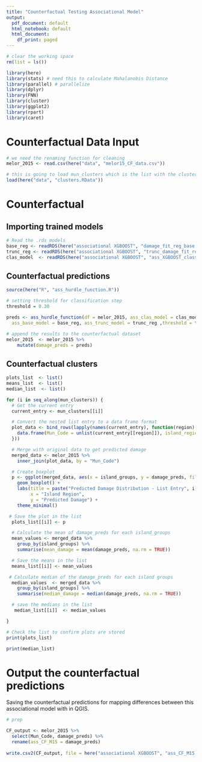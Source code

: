 ```yaml
---
title: "Counterfactual Testing Associational Model"
output:
  pdf_document: default
  html_notebook: default
  html_document:
    df_print: paged
---
```


```r
# clear the working space
rm(list = ls())

library(here)
library(stats) # need this to calculate Mahalanobis Distance
library(parallel) # parallelize
library(dplyr)
library(FNN)
library(cluster)
library(ggplot2)
library(rpart)
library(caret)
```

# Counterfactual Data Input
```r
# we need the renaming function for cleaning
melor_2015 <- read.csv(here("data", "melor15_CF_data.csv"))
```

```r
# this is going to load mun_clusters which is the list with the clusters
load(here("data", "clusters.RData"))
```

# Counterfactual

## Importing trained models
```r
# Read the .rds models
base_reg <- readRDS(here("associational XGBOOST", "damage_fit_reg_base.rds"))
trunc_reg <- readRDS(here("associational XGBOOST", "trunc_damage_fit_reg.rds"))
clas_model  <- readRDS(here("associational XGBOOST", "ass_XGBOOST_class.rds"))
```

## Counterfactual predictions
```r
source(here("R", "ass_hurdle_function.R"))

# setting threshold for classification step
threshold = 0.30

preds <- ass_hurdle_function(df = melor_2015, ass_clas_model = clas_model,
  ass_base_model = base_reg, ass_trunc_model = trunc_reg ,threshold = threshold)
```

```r
# append the results to the counterfactual dataset
melor_2015  <- melor_2015 %>%
    mutate(damage_preds = preds)
```

## Counterfactual clusters

```r
plots_list  <- list()
means_list  <- list()
median_list  <- list()

for (i in seq_along(mun_clusters)) {
  # Get the current entry
  current_entry <- mun_clusters[[i]]

  # Convert the nested list entry to a data frame format
  plot_data <- bind_rows(lapply(names(current_entry), function(region) {
    data.frame(Mun_Code = unlist(current_entry[[region]]), island_regions = region, stringsAsFactors = FALSE)
  }))

  # Merge with original data to get predicted damage
  merged_data <- melor_2015 %>%
    inner_join(plot_data, by = "Mun_Code")

  # Create boxplot
  p <- ggplot(merged_data, aes(x = island_groups, y = damage_preds, fill = island_groups)) +
    geom_boxplot() +
    labs(title = paste("Predicted Damage Distribution - List Entry", i),
         x = "Island Region",
         y = "Predicted Damage") +
    theme_minimal()

 # Save the plot in the list
  plots_list[[i]] <- p

  # Calculate the mean of damage_preds for each island_groups
  mean_values <- merged_data %>%
    group_by(island_groups) %>%
    summarise(mean_damage = mean(damage_preds, na.rm = TRUE))

  # Save the means in the list
  means_list[[i]] <- mean_values

 # Calculate median of the damage_preds for each island groups
  median_values  <- merged_data %>%
    group_by(island_groups) %>%
    summarise(median_damage = median(damage_preds, na.rm = TRUE))

  # save the medians in the list
   median_list[[i]]  <- median_values

}

# Check the list to confirm plots are stored
print(plots_list)
```


```r
print(median_list)
```

# Output the counterfactual predictions
Saving the counterfactual predictions for mapping differences  between this 
associational model with in QGIS.

```r
# prep

CF_output <- melor_2015 %>%
  select(Mun_Code, damage_preds) %>%
  rename(ass_CF_M15 = damage_preds)
  
write.csv2(CF_output, file = here("associational XGBOOST", "ass_CF_M15.csv"))
```

